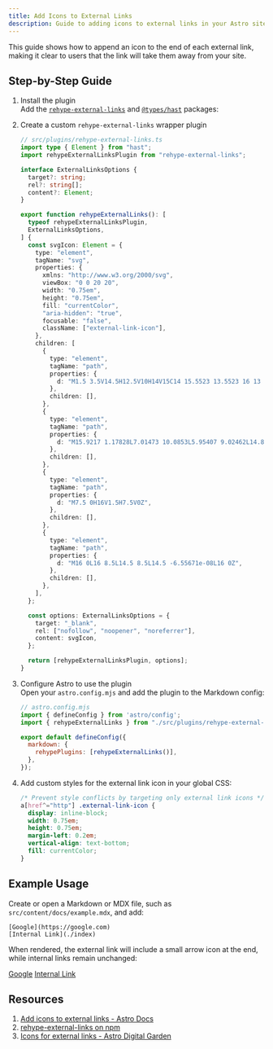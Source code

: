 ```yaml
---
title: Add Icons to External Links
description: Guide to adding icons to external links in your Astro site.
---
```



This guide shows how to append an icon to the end of each external link, making it clear to users that the link will take them away from your site.

## Step-by-Step Guide

<Steps>

1. Install the plugin  
   Add the [`rehype-external-links`](https://github.com/rehypejs/rehype-external-links) and [`@types/hast`](https://github.com/DefinitelyTyped/DefinitelyTyped/tree/master/types/hast) packages:

   <PackageManagerCommand command="add rehype-external-links @types/hast" />

2. Create a custom `rehype-external-links` wrapper plugin  

    ```ts
    // src/plugins/rehype-external-links.ts
    import type { Element } from "hast";
    import rehypeExternalLinksPlugin from "rehype-external-links";

    interface ExternalLinksOptions {
      target?: string;
      rel?: string[];
      content?: Element;
    }

    export function rehypeExternalLinks(): [
      typeof rehypeExternalLinksPlugin,
      ExternalLinksOptions,
    ] {
      const svgIcon: Element = {
        type: "element",
        tagName: "svg",
        properties: {
          xmlns: "http://www.w3.org/2000/svg",
          viewBox: "0 0 20 20",
          width: "0.75em",
          height: "0.75em",
          fill: "currentColor",
          "aria-hidden": "true",
          focusable: "false",
          className: ["external-link-icon"],
        },
        children: [
          {
            type: "element",
            tagName: "path",
            properties: {
              d: "M1.5 3.5V14.5H12.5V10H14V15C14 15.5523 13.5523 16 13 16H1C0.447716 16 0 15.5523 0 15V3C0 2.44772 0.447715 2 1 2H6V3.5H1.5Z",
            },
            children: [],
          },
          {
            type: "element",
            tagName: "path",
            properties: {
              d: "M15.9217 1.17828L7.01473 10.0853L5.95407 9.02462L14.8611 0.117624L15.9217 1.17828Z",
            },
            children: [],
          },
          {
            type: "element",
            tagName: "path",
            properties: {
              d: "M7.5 0H16V1.5H7.5V0Z",
            },
            children: [],
          },
          {
            type: "element",
            tagName: "path",
            properties: {
              d: "M16 0L16 8.5L14.5 8.5L14.5 -6.55671e-08L16 0Z",
            },
            children: [],
          },
        ],
      };

      const options: ExternalLinksOptions = {
        target: "_blank",
        rel: ["nofollow", "noopener", "noreferrer"],
        content: svgIcon,
      };

      return [rehypeExternalLinksPlugin, options];
    }
    ```

3. Configure Astro to use the plugin  
   Open your `astro.config.mjs` and add the plugin to the Markdown config:

    ```js ins={3, 7}
    // astro.config.mjs
    import { defineConfig } from 'astro/config';
    import { rehypeExternalLinks } from "./src/plugins/rehype-external-links";

    export default defineConfig({
      markdown: {
        rehypePlugins: [rehypeExternalLinks()],
      },
    });
    ```

4. Add custom styles for the external link icon in your global CSS:
    ```css
    /* Prevent style conflicts by targeting only external link icons */
    a[href^="http"] .external-link-icon {
      display: inline-block;
      width: 0.75em;
      height: 0.75em;
      margin-left: 0.2em;
      vertical-align: text-bottom;
      fill: currentColor;
    }
    ```

</Steps>

## Example Usage

Create or open a Markdown or MDX file, such as `src/content/docs/example.mdx`, and add:

```mdx
[Google](https://google.com)  
[Internal Link](./index)
````

When rendered, the external link will include a small arrow icon at the end, while internal links remain unchanged:

[Google](https://google.com)
[Internal Link](./index)

## Resources

1. [Add icons to external links - Astro Docs](https://docs.astro.build/en/recipes/external-links)
2. [rehype-external-links on npm](https://www.npmjs.com/package/rehype-external-links)
3. [Icons for external links - Astro Digital Garden](https://astro-digital-garden.stereobooster.com/recipes/icons-to-external-links)
